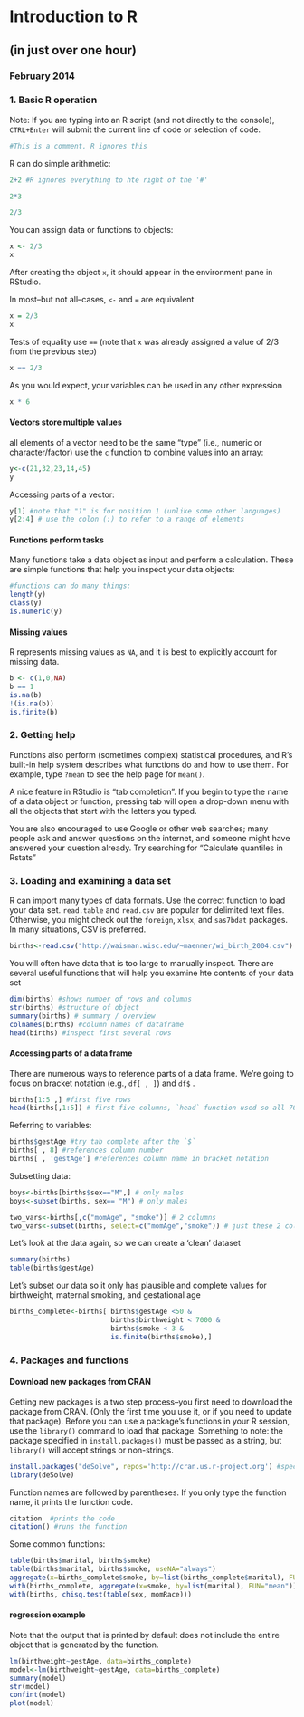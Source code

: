 Introduction to R
========================================================
(in just over one hour)
----------------------------------
### February 2014


### 1. Basic R operation
Note: If you are typing into an R script (and not directly to the console), `CTRL+Enter` will submit the current line of code or selection of code.
```r
#This is a comment. R ignores this
```

R can do simple arithmetic:
```r
2+2 #R ignores everything to hte right of the '#'
```

```r
2*3
```

```r
2/3
```
  
You can assign data or functions to objects:
```r
x <- 2/3
x
```
After creating the object `x`, it should appear in the environment pane in RStudio.
  
In most--but not all--cases, `<-` and `=` are equivalent
```r
x = 2/3
x
```
  
Tests of equality use `==` (note that `x` was already assigned a value of 2/3 from the previous step)
```r
x == 2/3
```
   
As you would expect, your variables can be used in any other expression
```r
x * 6
```

#### Vectors store multiple values
all elements of a vector need to be the same "type" (i.e., numeric or character/factor)
use the `c` function to combine values into an array:
```r
y<-c(21,32,23,14,45)
y
```

Accessing parts of a vector:
```r
y[1] #note that "1" is for position 1 (unlike some other languages)
y[2:4] # use the colon (:) to refer to a range of elements
```

#### Functions perform tasks
Many functions take a data object as input and perform a calculation. These are simple functions that help you inspect your data objects:
```r
#functions can do many things:
length(y)
class(y)
is.numeric(y)
```

#### Missing values
R represents missing values as `NA`, and it is best to explicitly account for missing data.
```r
b <- c(1,0,NA)
b == 1
is.na(b)
!(is.na(b))
is.finite(b)
```

### 2. Getting help
Functions also perform (sometimes complex) statistical procedures, and R's built-in help system describes what functions do and how to use them. For example, type `?mean` to see the help page for `mean()`.

A nice feature in RStudio is "tab completion".  If you begin to type the name of a data object or function, pressing tab will open a drop-down menu with all the objects that start with the letters you typed.

You are also encouraged to use Google or other web searches; many people ask and answer questions on the internet, and someone might have answered your question already. Try searching for "Calculate quantiles in Rstats"

### 3. Loading and examining a data set
R can import many types of data formats. Use the correct function to load your data set.
`read.table` and `read.csv` are popular for delimited text files. Otherwise, you might check out the `foreign`, `xlsx`, and `sas7bdat` packages.  In many situations, CSV is preferred.
```r
births<-read.csv("http://waisman.wisc.edu/~maenner/wi_birth_2004.csv")
```

You will often have data that is too large to manually inspect. There are several useful functions that will help you examine hte contents of your data set
```r
dim(births) #shows number of rows and columns
str(births) #structure of object
summary(births) # summary / overview
colnames(births) #column names of dataframe
head(births) #inspect first several rows
```

#### Accessing parts of a data frame

There are numerous ways to reference parts of a data frame. We're going to focus on bracket notation (e.g., `df[ , ]`) and  `df$` .
```r
births[1:5 ,] #first five rows
head(births[,1:5]) # first five columns, `head` function used so all 70000 don't print
```

Referring to variables:
```r
births$gestAge #try tab complete after the `$`
births[ , 8] #references column number
births[ , 'gestAge'] #references column name in bracket notation
```

Subsetting data:
```r
boys<-births[births$sex=="M",] # only males
boys<-subset(births, sex== "M") # only males

two_vars<-births[,c("momAge", "smoke")] # 2 columns
two_vars<-subset(births, select=c("momAge","smoke")) # just these 2 columns
```

Let's look at the data again, so we can create a 'clean' dataset
```r
summary(births)
table(births$gestAge)
```


Let's subset our data so it only has plausible and complete values for birthweight, maternal smoking, and gestational age
```r
births_complete<-births[ births$gestAge <50 &   
                         births$birthweight < 7000 &   
                         births$smoke < 3 &   
                         is.finite(births$smoke),]
```


### 4. Packages and functions
#### Download new packages from CRAN
Getting new packages is a two step process--you first need to download the package from CRAN. (Only the first time you use it, or if you need to update that package).  Before you can use a package's functions in your R session, use the `library()` command to load that package.  Something to note: the package specified in `install.packages()` must be passed as a string, but `library()` will accept strings or non-strings.
```r
install.packages("deSolve", repos='http://cran.us.r-project.org') #specified repo for knitr
library(deSolve)
```

Function names are followed by parentheses. If you only type the function name, it prints the function code.
```r
citation  #prints the code
citation() #runs the function
```

Some common functions:
```r
table(births$marital, births$smoke)
table(births$marital, births$smoke, useNA="always")
aggregate(x=births_complete$smoke, by=list(births_complete$marital), FUN="mean")
with(births_complete, aggregate(x=smoke, by=list(marital), FUN="mean"))
with(births, chisq.test(table(sex, momRace)))
```

#### regression example
Note that the output that is printed by default does not include the entire object that is generated by the function. 
```r
lm(birthweight~gestAge, data=births_complete)
model<-lm(birthweight~gestAge, data=births_complete)
summary(model)
str(model)
confint(model)
plot(model)
```

